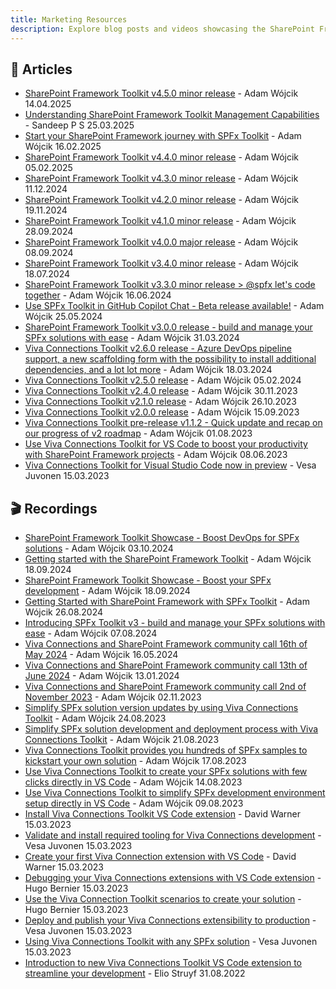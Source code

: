```yaml
---
title: Marketing Resources
description: Explore blog posts and videos showcasing the SharePoint Framework Toolkit.
---
```


## 📄 Articles

- [SharePoint Framework Toolkit v4.5.0 minor release](https://pnp.github.io/blog/post/spfx-toolkit-vscode-v-4-5-release/) - Adam Wójcik 14.04.2025
- [Understanding SharePoint Framework Toolkit Management Capabilities](https://pnp.github.io/blog/post/spfx-toolkit-manage-capabilities/) - Sandeep P S 25.03.2025
- [Start your SharePoint Framework journey with SPFx Toolkit](https://pnp.github.io/blog/post/spfx-toolkit-vscode-learn-spfx/) - Adam Wójcik 16.02.2025
- [SharePoint Framework Toolkit v4.4.0 minor release](https://pnp.github.io/blog/post/spfx-toolkit-vscode-v-4-4-release/) - Adam Wójcik 05.02.2025
- [SharePoint Framework Toolkit v4.3.0 minor release](https://pnp.github.io/blog/post/spfx-toolkit-vscode-v-4-3-release/) - Adam Wójcik 11.12.2024
- [SharePoint Framework Toolkit v4.2.0 minor release](https://pnp.github.io/blog/post/spfx-toolkit-vscode-v-4-2-release/) - Adam Wójcik 19.11.2024
- [SharePoint Framework Toolkit v4.1.0 minor release](https://pnp.github.io/blog/post/spfx-toolkit-vscode-v-4-1-release/) - Adam Wójcik 28.09.2024
- [SharePoint Framework Toolkit v4.0.0 major release](https://pnp.github.io/blog/post/spfx-toolkit-vscode-v-4-0-release/) - Adam Wójcik 08.09.2024
- [SharePoint Framework Toolkit v3.4.0 minor release](https://pnp.github.io/blog/post/spfx-toolkit-vscode-v-3-4-release/) - Adam Wójcik 18.07.2024
- [SharePoint Framework Toolkit v3.3.0 minor release > @spfx let's code together](https://pnp.github.io/blog/post/spfx-toolkit-vscode-v-3-3-release/) - Adam Wójcik 16.06.2024
- [Use SPFx Toolkit in GitHub Copilot Chat - Beta release available!](https://pnp.github.io/blog/post/spfx-toolkit-vscode-chat-pre-release/) - Adam Wójcik 25.05.2024
- [SharePoint Framework Toolkit v3.0.0 release - build and manage your SPFx solutions with ease](https://pnp.github.io/blog/post/spfx-toolkit-vscode-v-3-0-release/) - Adam Wójcik 31.03.2024
- [Viva Connections Toolkit v2.6.0 release - Azure DevOps pipeline support, a new scaffolding form with the possibility to install additional dependencies, and a lot lot more](https://pnp.github.io/blog/post/viva-connections-toolkit-vscode-v-2-6-release/) - Adam Wójcik 18.03.2024
- [Viva Connections Toolkit v2.5.0 release](https://pnp.github.io/blog/post/viva-connections-toolkit-vscode-v-2-5-release/) - Adam Wójcik 05.02.2024
- [Viva Connections Toolkit v2.4.0 release](https://pnp.github.io/blog/post/viva-connections-toolkit-vscode-v-2-4-release/) - Adam Wójcik 30.11.2023
- [Viva Connections Toolkit v2.1.0 release](https://pnp.github.io/blog/post/viva-connections-toolkit-vscode-v-2-1-release/) - Adam Wójcik 26.10.2023
- [Viva Connections Toolkit v2.0.0 release](https://pnp.github.io/blog/post/viva-connections-toolkit-vscode-v-2-0-release/) - Adam Wójcik 15.09.2023
- [Viva Connections Toolkit pre-release v1.1.2 - Quick update and recap on our progress of v2 roadmap](https://pnp.github.io/blog/post/viva-connections-toolkit-vscode-v-1-1-2-prerelease/) - Adam Wójcik 01.08.2023
- [Use Viva Connections Toolkit for VS Code to boost your productivity with SharePoint Framework projects](https://pnp.github.io/blog/post/viva-connections-toolkit-vscode-general-intro/) - Adam Wójcik 08.06.2023
- [Viva Connections Toolkit for Visual Studio Code now in preview](https://devblogs.microsoft.com/microsoft365dev/preview-of-viva-connections-toolkit-for-vs-code/) - Vesa Juvonen 15.03.2023

## 🎬 Recordings 

- [SharePoint Framework Toolkit Showcase - Boost DevOps for SPFx solutions](https://www.youtube.com/watch?v=njLJD39US4A) - Adam Wójcik 03.10.2024
- [Getting started with the SharePoint Framework Toolkit](https://www.youtube.com/watch?v=nuCF_pTtIfI) - Adam Wójcik 18.09.2024
- [SharePoint Framework Toolkit Showcase - Boost your SPFx development](https://www.youtube.com/watch?v=f5HOeeSKwaU) - Adam Wójcik 18.09.2024
- [Getting Started with SharePoint Framework with SPFx Toolkit](https://www.youtube.com/watch?v=dObwt18yieE) - Adam Wójcik 26.08.2024
- [Introducing SPFx Toolkit v3 - build and manage your SPFx solutions with ease](https://www.youtube.com/watch?v=cnSJ7xF9dzE) - Adam Wójcik 07.08.2024
- [Viva Connections and SharePoint Framework community call 16th of May 2024](https://www.youtube.com/watch?v=UYiCMs61GH8&list=PLR9nK3mnD-OXdcwfcHGsGr78nHWLRsv1x&index=3) - Adam Wójcik 16.05.2024
- [Viva Connections and SharePoint Framework community call 13th of June 2024](https://www.youtube.com/watch?v=eCYB-1DiF-o) - Adam Wójcik 13.01.2024
- [Viva Connections and SharePoint Framework community call 2nd of November 2023](https://youtu.be/WQnYUbjclM4?t=1600) - Adam Wójcik 02.11.2023
- [Simplify SPFx solution version updates by using Viva Connections Toolkit](https://www.youtube.com/shorts/apsyJ521dzg) - Adam Wójcik 24.08.2023
- [Simplify SPFx solution development and deployment process with Viva Connections Toolkit](https://www.youtube.com/shorts/r_uNKug9Si8) - Adam Wójcik 21.08.2023
- [Viva Connections Toolkit provides you hundreds of SPFx samples to kickstart your own solution](https://www.youtube.com/shorts/bcRaqsUqXSs) - Adam Wójcik 17.08.2023
- [Use Viva Connections Toolkit to create your SPFx solutions with few clicks directly in VS Code](https://www.youtube.com/shorts/3Oytaj8gSkA) - Adam Wójcik 14.08.2023
- [Use Viva Connections Toolkit to simplify SPFx development environment setup directly in VS Code](https://www.youtube.com/shorts/f6N5ePQji9E) - Adam Wójcik 09.08.2023
- [Install Viva Connections Toolkit VS Code extension](https://www.youtube.com/watch?v=Fs9r4dvSxU4&list=PLR9nK3mnD-OW1XNbtsHiFDG___W8wnfHp&index=3) - David Warner 15.03.2023
- [Validate and install required tooling for Viva Connections development](https://www.youtube.com/watch?v=lAcs45jPU_A&list=PLR9nK3mnD-OW1XNbtsHiFDG___W8wnfHp&index=4) - Vesa Juvonen 15.03.2023
- [Create your first Viva Connection extension with VS Code](https://www.youtube.com/watch?v=jXQFgGlId00&list=PLR9nK3mnD-OW1XNbtsHiFDG___W8wnfHp&index=5) - David Warner 15.03.2023
- [Debugging your Viva Connections extensions with VS Code extension](https://www.youtube.com/watch?v=6JfXVf_FufI&list=PLR9nK3mnD-OW1XNbtsHiFDG___W8wnfHp&index=6) - Hugo Bernier 15.03.2023
- [Use the Viva Connection Toolkit scenarios to create your solution](https://www.youtube.com/watch?v=OmFKAw0g61w&list=PLR9nK3mnD-OW1XNbtsHiFDG___W8wnfHp&index=7) - Hugo Bernier 15.03.2023
- [Deploy and publish your Viva Connections extensibility to production](https://www.youtube.com/watch?v=ifOj6M7Qpf4&list=PLR9nK3mnD-OW1XNbtsHiFDG___W8wnfHp&index=8) - Vesa Juvonen 15.03.2023
- [Using Viva Connections Toolkit with any SPFx solution](https://www.youtube.com/watch?v=UlB3c6-8g_A&list=PLR9nK3mnD-OW1XNbtsHiFDG___W8wnfHp&index=9) - Vesa Juvonen 15.03.2023
- [Introduction to new Viva Connections Toolkit VS Code extension to streamline your development](https://www.youtube.com/watch?v=UHmwy4q9CS0) - Elio Struyf 31.08.2022
